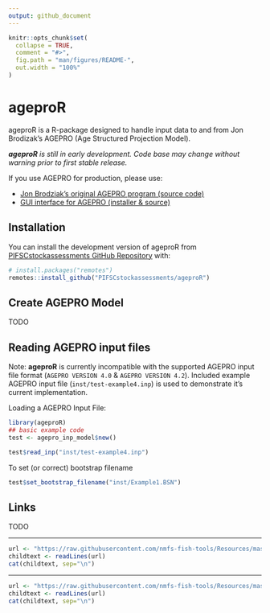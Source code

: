 ```yaml
---
output: github_document
---
```


<!-- README.md is generated from README.Rmd. Please edit that file -->

```r
knitr::opts_chunk$set(
  collapse = TRUE,
  comment = "#>",
  fig.path = "man/figures/README-",
  out.width = "100%"
)
```

# ageproR

<!-- badges: start -->
<!-- badges: end -->

ageproR is a R-package designed to handle input data to and from Jon Brodizak's 
AGEPRO (Age Structured Projection Model). 

_**ageproR** is still in early development. Code base may change without warning 
prior to first stable release._

If you use AGEPRO for production, please use:

- [Jon Brodziak's original AGEPRO program (source code)](https://github.com/PIFSCstockassessments/AGEPRO)
- [GUI interface for AGEPRO (installer & source)](https://github.com/PIFSCstockassessments/AGEPRO-GUI)

## Installation

You can install the development version of ageproR from 
[PIFSCstockassessments GitHub Repository](https://github.com/PIFSCstockassessments/ageproR) 
with:

``` r
# install.packages("remotes")
remotes::install_github("PIFSCstockassessments/ageproR")
```
## Create AGEPRO Model

TODO

## Reading AGEPRO input files 

Note: **ageproR** is currently incompatible with the supported AGEPRO input file
format (`AGEPRO VERSION 4.0` & `AGEPRO VERSION 4.2`). Included example 
AGEPRO input file (`inst/test-example4.inp`) is used to demonstrate it's current 
implementation.

Loading a AGEPRO Input File:

```r
library(ageproR)
## basic example code
test <- agepro_inp_model$new()

test$read_inp("inst/test-example4.inp")
```

To set (or correct) bootstrap filename 

```r
test$set_bootstrap_filename("inst/Example1.BSN")
```


## Links

TODO

<!-- Do not edit below. This adds the Disclaimer and NMFS footer. -->

****

```r
url <- "https://raw.githubusercontent.com/nmfs-fish-tools/Resources/master/Disclaimer.md"
childtext <- readLines(url)
cat(childtext, sep="\n")
```

****

```r
url <- "https://raw.githubusercontent.com/nmfs-fish-tools/Resources/master/footer.md" 
childtext <- readLines(url)
cat(childtext, sep="\n")
```



